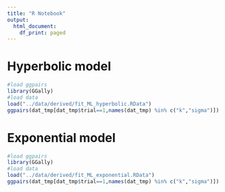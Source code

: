```yaml
---
title: "R Notebook"
output:
  html_document:
    df_print: paged
---
```


# Hyperbolic model

```r
#load ggpairs
library(GGally)
#load data
load("../data/derived/fit_ML_hyperbolic.RData")
ggpairs(dat_tmp[dat_tmp$trial==1,names(dat_tmp) %in% c("k","sigma")])
```

# Exponential model

```r
#load ggpairs
library(GGally)
#load data
load("../data/derived/fit_ML_exponential.RData")
ggpairs(dat_tmp[dat_tmp$trial==1,names(dat_tmp) %in% c("k","sigma")])
```


